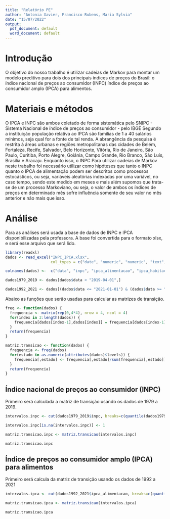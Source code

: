 ```yaml
---
title: "Relatório PE"
author: "Antonia Xavier, Francisco Rubens, Maria Sylvia"
date: "15/07/2022"
output:
  pdf_document: default
  word_document: default
---
```

# Introdução  

O objetivo do nosso trabalho é utilizar cadeias de Markov para montar um modelo preditivo para dois dos principais índices de preços do Brasil: o índice nacional de preços ao consumidor (INPC) índice de preços ao consumidor amplo (IPCA) para alimentos.


# Materiais e métodos  

  O IPCA e INPC são ambos coletado de forma sistemática pelo SNIPC - Sistema Nacional de índice de preços ao consumidor - pelo IBGE Segundo a instituição população relativa ao IPCA são famílias de 1 a 40 salários mínimos, seja qual for a fonte de tal renda. A abrangência da pesquisa é restrita à áreas urbanas e regiões metropolitanas das cidades de  Belém, Fortaleza, Recife, Salvador, Belo Horizonte, Vitória, Rio de Janeiro, São Paulo, Curitiba, Porto Alegre, Goiânia, Campo Grande, Rio Branco, São Luís, Brasília e Aracaju. Enquanto isso, o INPC 
  Para utilizar cadeias de Markov neste trabalho foi necessário utilizar como hipóteses que tanto o INPC quanto o IPCA de alimentação podem ser descritos como processos estocásticos, ou seja, variáveis aleatórias indexadas por uma variável, no caso tempo, sendo este medido em meses e mais além supomos que trata-se de um processo Markoviano, ou seja, o valor de ambos os índices de preços em determinado mês sofre influência somente de seu valor no mês anterior e não mais que isso.
  
# Análise

  Para as análises será usada a base de dados de INPC e IPCA disponibilizadas pela professora. A base foi convertida para o formato xlsx, e será esse arquivo que será lido.
  
```r
library(readxl)
dados <- read_excel("INPC_IPCA.xlsx", 
                    col_types = c("date", "numeric", "numeric", "text", "text"))

colnames(dados) <-  c("data", "inpc", "ipca_alimentacao", "ipca_habitacao", "ipca_saude")

dados1979_2019 <- dados[dados$data < "2019-04-01",]

dados1992_2021 <- dados[(dados$data <= "2021-01-01") & (dados$data >= "1992-01-01"),]
```

Abaixo as funções que serão usadas para calcular as matrizes de transição.

```r
freq <- function(dados) {
  frequencia <- matrix(rep(0,4*4), nrow = 4, ncol = 4)
  for(index in 2:length(dados)) {
    frequencia[dados[index-1],dados[index]] = frequencia[dados[index-1],dados[index]] + 1 
  }
  return(frequencia)
}

matriz.transicao <- function(dados) {
  frequencia <- freq(dados)
  for(estado in as.numeric(attributes(dados)$levels)) {
    frequencia[,estado] <- frequencia[,estado]/sum(frequencia[,estado])  
  }
  return(frequencia)
}
```

## Índice nacional de preços ao consumidor (INPC)

Primeiro será calculada a matriz de transição usando os dados de 1979 a 2019.  

```r
intervalos.inpc <- cut(dados1979_2019$inpc, breaks=c(quantile(dados1979_2019$inpc, probs=seq(0,1, by=0.25))), labels=c(1,2,3,4))

intervalos.inpc[is.na(intervalos.inpc)] <- 1

matriz.transicao.inpc <- matriz.transicao(intervalos.inpc)

matriz.transicao.inpc
```

## Índice de preços ao consumidor amplo (IPCA) para alimentos  

Primeiro será calcula da matriz de transição usando os dados de 1992 a 2021

```r
intervalos.ipca <- cut(dados1992_2021$ipca_alimentacao, breaks=c(quantile(dados1992_2021$ipca_alimentacao, probs=seq(0,1, by=0.25))), labels=c(1,2,3,4))

matriz.transicao.ipca <- matriz.transicao(intervalos.ipca)

matriz.transicao.ipca
```




